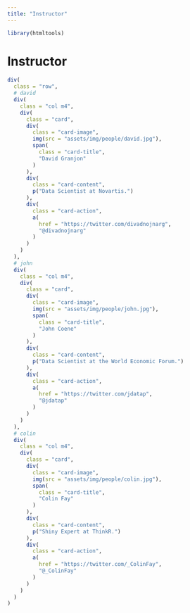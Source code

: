 ```yaml
---
title: "Instructor"
---
```


```r
library(htmltools)
```

<div class="container" style="min-height:75vh;">

<h1>Instructor</h1>

```r
div(
  class = "row",
  # david
  div(
    class = "col m4",
    div(
      class = "card",
      div(
        class = "card-image",
        img(src = "assets/img/people/david.jpg"),
        span(
          class = "card-title",
          "David Granjon"
        )
      ),
      div(
        class = "card-content",
        p("Data Scientist at Novartis.")
      ),
      div(
        class = "card-action",
        a(
          href = "https://twitter.com/divadnojnarg",
          "@divadnojnarg"
        )
      )
    )
  ),
  # john
  div(
    class = "col m4",
    div(
      class = "card",
      div(
        class = "card-image",
        img(src = "assets/img/people/john.jpg"),
        span(
          class = "card-title",
          "John Coene"
        )
      ),
      div(
        class = "card-content",
        p("Data Scientist at the World Economic Forum.")
      ),
      div(
        class = "card-action",
        a(
          href = "https://twitter.com/jdatap",
          "@jdatap"
        )
      )
    )
  ),
  # colin
  div(
    class = "col m4",
    div(
      class = "card",
      div(
        class = "card-image",
        img(src = "assets/img/people/colin.jpg"),
        span(
          class = "card-title",
          "Colin Fay"
        )
      ),
      div(
        class = "card-content",
        p("Shiny Expert at ThinkR.")
      ),
      div(
        class = "card-action",
        a(
          href = "https://twitter.com/_ColinFay",
          "@_ColinFay"
        )
      )
    )
  )
)
```

</div>